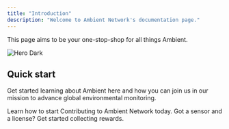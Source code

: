```yaml
---
title: "Introduction"
description: "Welcome to Ambient Network's documentation page."
---
```


This page aims to be your one-stop-shop for all things Ambient.

<img alt="Hero Dark" title="AmbientNetworkLogo" classname="hidden dark:block" src="ambient-logo@2x.png" />

## Quick start

Get started learning about Ambient here and how you can join us in our mission to advance global environmental monitoring.&#x20;

<CardGroup cols={2}>
  <Card title="Contribute" icon="pen-to-square" href="https://docs.ambient.network/contribute">
    Learn how to start Contributing to Ambient Network today.
  </Card>

  <Card title="Onboarding" icon="image" href="https://docs.ambient.network/Onboarding">
    Got a sensor and a license? Get started collecting rewards.
  </Card>
</CardGroup>
